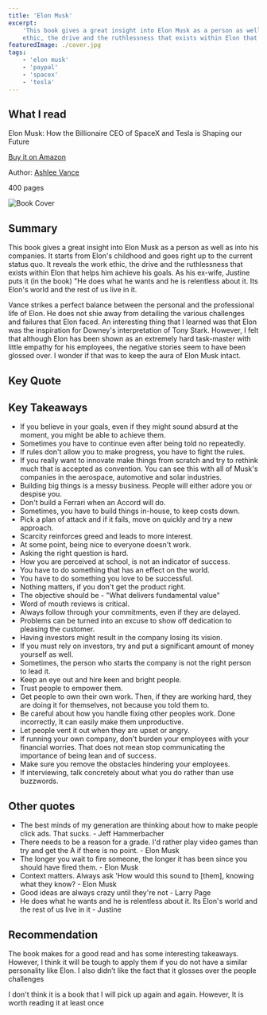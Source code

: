 ```yaml
---
title: 'Elon Musk'
excerpt:
    'This book gives a great insight into Elon Musk as a person as well as into his companies. It reveals the work
    ethic, the drive and the ruthlessness that exists within Elon that helps him achieve his goals. '
featuredImage: ./cover.jpg
tags:
    - 'elon musk'
    - 'paypal'
    - 'spacex'
    - 'tesla'
---
```


## What I read

Elon Musk: How the Billionaire CEO of SpaceX and Tesla is Shaping our Future

[Buy it on Amazon](https://www.amazon.com/Elon-Musk-Billionaire-SpaceX-Shaping-ebook/dp/B00SIDCSWY)

Author: [Ashlee Vance](http://www.ashleevance.com/)

400 pages

![Book Cover](./cover.jpg)

## Summary

This book gives a great insight into Elon Musk as a person as well as into his companies. It starts from Elon's
childhood and goes right up to the current status quo. It reveals the work ethic, the drive and the ruthlessness that
exists within Elon that helps him achieve his goals. As his ex-wife, Justine puts it (in the book) "He does what he
wants and he is relentless about it. Its Elon's world and the rest of us live in it.

Vance strikes a perfect balance between the personal and the professional life of Elon. He does not shie away from
detailing the various challenges and failures that Elon faced. An interesting thing that I learned was that Elon was the
inspiration for Downey's interpretation of Tony Stark. However, I felt that although Elon has been shown as an extremely
hard task-master with little empathy for his employees, the negative stories seem to have been glossed over. I wonder if
that was to keep the aura of Elon Musk intact.

## Key Quote

<Quote
    quote="I think there are probably too many smart people pursuing internet stuff, finance and law. That is part of the reason why we haven't seen as much innovation"
    author="Elon Musk"
/>

## Key Takeaways

-   If you believe in your goals, even if they might sound absurd at the moment, you might be able to achieve them.
-   Sometimes you have to continue even after being told no repeatedly.
-   If rules don't allow you to make progress, you have to fight the rules.
-   If you really want to innovate make things from scratch and try to rethink much that is accepted as convention. You
    can see this with all of Musk's companies in the aerospace, automotive and solar industries.
-   Building big things is a messy business. People will either adore you or despise you.
-   Don't build a Ferrari when an Accord will do.
-   Sometimes, you have to build things in-house, to keep costs down.
-   Pick a plan of attack and if it fails, move on quickly and try a new approach.
-   Scarcity reinforces greed and leads to more interest.
-   At some point, being nice to everyone doesn't work.
-   Asking the right question is hard.
-   How you are perceived at school, is not an indicator of success.
-   You have to do something that has an effect on the world.
-   You have to do something you love to be successful.
-   Nothing matters, if you don't get the product right.
-   The objective should be - "What delivers fundamental value"
-   Word of mouth reviews is critical.
-   Always follow through your commitments, even if they are delayed.
-   Problems can be turned into an excuse to show off dedication to pleasing the customer.
-   Having investors might result in the company losing its vision.
-   If you must rely on investors, try and put a significant amount of money yourself as well.
-   Sometimes, the person who starts the company is not the right person to lead it.
-   Keep an eye out and hire keen and bright people.
-   Trust people to empower them.
-   Get people to own their own work. Then, if they are working hard, they are doing it for themselves, not because you
    told them to.
-   Be careful about how you handle fixing other peoples work. Done incorrectly, It can easily make them unproductive.
-   Let people vent it out when they are upset or angry.
-   If running your own company, don't burden your employees with your financial worries. That does not mean stop
    communicating the importance of being lean and of success.
-   Make sure you remove the obstacles hindering your employees.
-   If interviewing, talk concretely about what you do rather than use buzzwords.

## Other quotes

-   The best minds of my generation are thinking about how to make people click ads. That sucks. - Jeff Hammerbacher
-   There needs to be a reason for a grade. I'd rather play video games than try and get the A if there is no point. -
    Elon Musk
-   The longer you wait to fire someone, the longer it has been since you should have fired them. - Elon Musk
-   Context matters. Always ask 'How would this sound to [them], knowing what they know? - Elon Musk
-   Good ideas are always crazy until they're not - Larry Page
-   He does what he wants and he is relentless about it. Its Elon's world and the rest of us live in it - Justine

## Recommendation

The book makes for a good read and has some interesting takeaways. However, I think it will be tough to apply them if
you do not have a similar personality like Elon. I also didn’t like the fact that it glosses over the people challenges

I don't think it is a book that I will pick up again and again. However, It is worth reading it at least once
